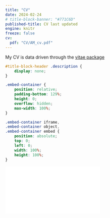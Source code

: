 ```yaml
---
title: "CV"
date: 2024-02-24
# title-block-banner: "#771C6D"
published-title: CV last updated
engine: knitr
freeze: false
cv:
  pdf: "CV/AM_cv.pdf"
---
```


My CV is data driven through the [vitae package](https://github.com/mitchelloharawild/vitae)

```css
#title-block-header .description {
    display: none;
}
```

```css
.embed-container {
    position: relative;
    padding-bottom: 129%;
    height: 0;
    overflow: hidden;
    max-width: 100%;
}

.embed-container iframe,
.embed-container object,
.embed-container embed {
    position: absolute;
    top: 0;
    left: 0;
    width: 100%;
    height: 100%;
}
```

```{=html}


<div class="embed-container">
  <iframe src="`r rmarkdown::metadata$cv$pdf`" style="border: 0.5px"></iframe>
</div>
```